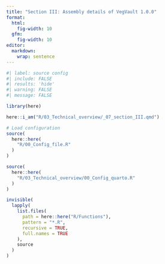 ```yaml
---
title: "Section III: Assembly details of VegVault 1.0.0"
format:
  html:
    fig-width: 10
  gfm:
    fig-width: 10
editor: 
  markdown: 
    wrap: sentence
---
```

```r
#| label: source config
#| include: FALSE
#| results: 'hide'
#| warning: FALSE
#| message: FALSE

library(here)

here::i_am("R/03_Technical_overview/_07_section_III.qmd")

# Load configuration
source(
  here::here(
    "R/00_Config_file.R"
  )
)

source(
  here::here(
    "R/03_Technical_overview/00_Config_quarto.R"
  )
)

invisible(
  lapply(
    list.files(
      path = here::here("R/Functions"),
      pattern = "*.R",
      recursive = TRUE,
      full.names = TRUE
    ),
    source
  )
)
```


